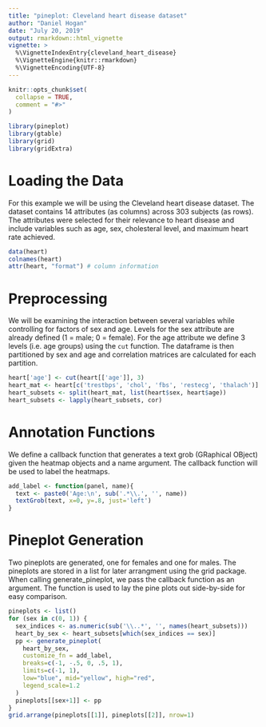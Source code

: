 ```yaml
---
title: "pineplot: Cleveland heart disease dataset"
author: "Daniel Hogan"
date: "July 20, 2019"
output: rmarkdown::html_vignette
vignette: >
  %\VignetteIndexEntry{cleveland_heart_disease}
  %\VignetteEngine{knitr::rmarkdown}
  %\VignetteEncoding{UTF-8}
---
```


```r
knitr::opts_chunk$set(
  collapse = TRUE,
  comment = "#>"
)
```

```r
library(pineplot)
library(gtable)
library(grid)
library(gridExtra)
```

# Loading the Data

For this example we will be using the Cleveland heart disease dataset. The dataset contains 14 attributes (as columns) across 303 subjects (as rows). The attributes were selected for their relevance to heart disease and include variables such as age, sex, cholesteral level, and maximum heart rate achieved.

```r
data(heart)
colnames(heart)
attr(heart, "format") # column information
```

# Preprocessing

We will be examining the interaction between several variables while controlling for factors of sex and age. Levels for the sex attribute are already defined (1 = male; 0 = female). For the age attribute we define 3 levels (i.e. age groups) using the `cut` function. The dataframe is then partitioned by sex and age and correlation matrices are calculated for each partition.

```r
heart['age'] <- cut(heart[['age']], 3)
heart_mat <- heart[c('trestbps', 'chol', 'fbs', 'restecg', 'thalach')]
heart_subsets <- split(heart_mat, list(heart$sex, heart$age))
heart_subsets <- lapply(heart_subsets, cor)
```

# Annotation Functions

We define a callback function that generates a text grob (GRaphical OBject) given the heatmap objects and a name argument. The callback function will be used to label the heatmaps.

```r
add_label <- function(panel, name){
  text <- paste0('Age:\n', sub('.*\\.', '', name))
  textGrob(text, x=0, y=.8, just='left')
}
```

# Pineplot Generation

Two pineplots are generated, one for females and one for males. The pineplots are stored in a list for later arrangment using the grid package. When calling generate_pineplot, we pass the callback function as an argument. The \code{\link{grid.arrange}} function is used to lay the pine plots out side-by-side for easy comparison.

```r
pineplots <- list()
for (sex in c(0, 1)) {
  sex_indices <- as.numeric(sub('\\..*', '', names(heart_subsets)))
  heart_by_sex <- heart_subsets[which(sex_indices == sex)]
  pp <- generate_pineplot(
    heart_by_sex,
    customize_fn = add_label,
    breaks=c(-1, -.5, 0, .5, 1),
    limits=c(-1, 1),
    low="blue", mid="yellow", high="red",
    legend_scale=1.2
  )
  pineplots[[sex+1]] <- pp
}
grid.arrange(pineplots[[1]], pineplots[[2]], nrow=1)
```
